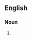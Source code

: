 {{also|désolations}}

==English==

===Noun===
{{head|en|noun plural form}}

# {{plural of|desolation|lang=en}}